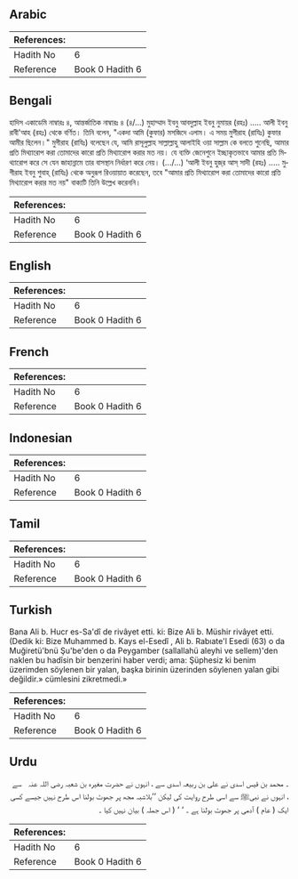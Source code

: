 ## Arabic


<div dir="rtl" lang="ar" style={{fontSize:'larger',backgroundColor:'#f8f9fa',padding:20}}>

</div>
<div style={{backgroundColor:'#f8f9fa',padding:20, marginBottom: 10}}><table> <thead> <tr> <th>References:</th> <th></th> </tr> </thead> <tbody><tr><td>Hadith No</td><td>6</td></tr><tr><td>Reference</td><td>Book 0 Hadith 6</td></tr></tbody></table></div>

## Bengali


<div dir="ltr" lang="bn" style={{fontSize:'larger',backgroundColor:'#f8f9fa',padding:20}}>
হাদিস একাডেমি নাম্বারঃ ৪, আন্তর্জাতিক নাম্বারঃ ৪ (৪/...) মুহাম্মাদ ইবনু আবদুল্লাহ ইবনু নুমায়র (রহঃ) ..... আলী ইবনু রাবী'আহ (রহঃ) থেকে বর্ণিত। তিনি বলেন, "একদা আমি (কুফার) মসজিদে এলাম। এ সময় মুগীরাহ (রাযিঃ) কুফার আমীর ছিলেন।" মুগীরাহ (রাযিঃ) বলেছেন যে, আমি রাসূলুল্লাহ সাল্লাল্লাহু আলাইহি ওয়া সাল্লাম কে বলতে শুনেছি, আমার প্রতি মিথ্যারোপ করা তোমাদের কারো প্রতি মিথ্যারোপ করার মত নয়। যে ব্যক্তি জেনেশুনে ইচ্ছাকৃতভাবে আমার প্রতি মিথ্যারোপ করে সে যেন জাহান্নামে তার বাসস্থান নির্ধারণ করে নেয়। (.../...) ‘আলী ইবনু হুজ্‌র আস্ সাদী (রহঃ) ..... মুগীরাহ ইবনু শুবাহ্ (রাযিঃ) থেকে অনুরূপ রিওয়ায়াত করেছেন, তবে "আমার প্রতি মিথ্যারোপ করা তোমাদের কারো প্রতি মিথ্যারোপ করার মত নয়" বাক্যটি তিনি উল্লেখ করেননি।
</div>
<div style={{backgroundColor:'#f8f9fa',padding:20, marginBottom: 10}}><table> <thead> <tr> <th>References:</th> <th></th> </tr> </thead> <tbody><tr><td>Hadith No</td><td>6</td></tr><tr><td>Reference</td><td>Book 0 Hadith 6</td></tr></tbody></table></div>

## English


<div dir="ltr" lang="en" style={{fontSize:'larger',backgroundColor:'#f8f9fa',padding:20}}>

</div>
<div style={{backgroundColor:'#f8f9fa',padding:20, marginBottom: 10}}><table> <thead> <tr> <th>References:</th> <th></th> </tr> </thead> <tbody><tr><td>Hadith No</td><td>6</td></tr><tr><td>Reference</td><td>Book 0 Hadith 6</td></tr></tbody></table></div>

## French


<div dir="ltr" lang="fr" style={{fontSize:'larger',backgroundColor:'#f8f9fa',padding:20}}>

</div>
<div style={{backgroundColor:'#f8f9fa',padding:20, marginBottom: 10}}><table> <thead> <tr> <th>References:</th> <th></th> </tr> </thead> <tbody><tr><td>Hadith No</td><td>6</td></tr><tr><td>Reference</td><td>Book 0 Hadith 6</td></tr></tbody></table></div>

## Indonesian


<div dir="ltr" lang="id" style={{fontSize:'larger',backgroundColor:'#f8f9fa',padding:20}}>

</div>
<div style={{backgroundColor:'#f8f9fa',padding:20, marginBottom: 10}}><table> <thead> <tr> <th>References:</th> <th></th> </tr> </thead> <tbody><tr><td>Hadith No</td><td>6</td></tr><tr><td>Reference</td><td>Book 0 Hadith 6</td></tr></tbody></table></div>

## Tamil


<div dir="ltr" lang="ta" style={{fontSize:'larger',backgroundColor:'#f8f9fa',padding:20}}>

</div>
<div style={{backgroundColor:'#f8f9fa',padding:20, marginBottom: 10}}><table> <thead> <tr> <th>References:</th> <th></th> </tr> </thead> <tbody><tr><td>Hadith No</td><td>6</td></tr><tr><td>Reference</td><td>Book 0 Hadith 6</td></tr></tbody></table></div>

## Turkish


<div dir="ltr" lang="tr" style={{fontSize:'larger',backgroundColor:'#f8f9fa',padding:20}}>
Bana Ali b. Hucr es-Sa'dî de rivâyet etti. ki: Bize Ali b. Müshir rivâyet etti. (Dedik ki: Bize Muhammed b. Kays el-Esedî , Ali b. Rabıate'l Esedi (63) o da Muğiretü'bnü Şu'be'den o da Peygamber (sallallahü aleyhi ve sellem)'den naklen bu hadîsin bir benzerini haber verdi; ama: Şüphesiz ki benim üzerimden söylenen bir yalan, başka birinin üzerinden söylenen yalan gibi değildir.» cümlesini zikretmedi.»
</div>
<div style={{backgroundColor:'#f8f9fa',padding:20, marginBottom: 10}}><table> <thead> <tr> <th>References:</th> <th></th> </tr> </thead> <tbody><tr><td>Hadith No</td><td>6</td></tr><tr><td>Reference</td><td>Book 0 Hadith 6</td></tr></tbody></table></div>

## Urdu


<div dir="rtl" lang="ur" style={{fontSize:'larger',backgroundColor:'#f8f9fa',padding:20}}>
۔ محمد بن قیس اسدی نے علی بن ربیعہ اسدی سے ، انہوں نے حضرت مغیرہ بن شعبہ ‌رضی ‌اللہ ‌عنہ ‌ ‌ سے ، انہوں نے نبیﷺ سے اسی طرح روایت کی لیکن ’’بلاشبہ مجھ پر جھوٹ بولنا اس طرح نہیں جیسے کسی ایک ( عام ) آدمی پر جھوٹ بولنا ہے ۔ ‘ ‘ ( اس جملہ ) بیان نہیں کیا ۔
</div>
<div style={{backgroundColor:'#f8f9fa',padding:20, marginBottom: 10}}><table> <thead> <tr> <th>References:</th> <th></th> </tr> </thead> <tbody><tr><td>Hadith No</td><td>6</td></tr><tr><td>Reference</td><td>Book 0 Hadith 6</td></tr></tbody></table></div>